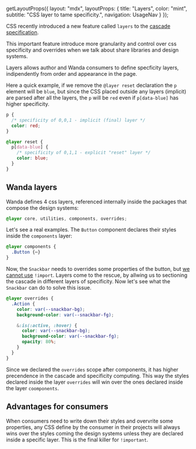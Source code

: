 
  getLayoutProps({
    layout: "mdx",
    layoutProps: {
      title: "Layers",
      color: "mint",
      subtitle: "CSS layer to tame specificity.",
      navigation: UsageNav
    }
  });


CSS recently introduced a new feature called `layers` to the [cascade specification](https://www.w3.org/TR/css-cascade-5/#layering).

This important feature introduce more granularity and control over css specificity and overrides when we talk about share libraries and design systems.

Layers allows author and Wanda consumers to define specficity layers, indipendently from order and appearance in the page.

Here a quick example, if we remove the `@layer reset` declaration the `p` element will be `blue`, but since the CSS placed outside any layers (implicit) are parsed after all the layers, the `p` will be `red` even if `p[data-blue]` has higher specificity.

```css
p {
  /* specificity of 0,0,1 - implicit (final) layer */
  color: red;
}

@layer reset {
  p[data-blue] {
    /* specificity of 0,1,1 - explicit "reset" layer */
    color: blue;
  }
}
```

## Wanda layers

Wanda defines 4 css layers, referenced internally inside the packages that compose the design systems:

```css
@layer core, utilities, components, overrides;
```

Let's see a real examples. The `Button` component declares their styles inside the `components` layer:

```css
@layer components {
  .Button {⋯}
}
```

Now, the `Snackbar` needs to overrides some properties of the button, but [we cannot use](https://s3.memeshappen.com/memes/i-will-find-you-then-you-will-pay-for-that-meme-8720.jpg) `!import`. Layers come to the rescue, by allwing us to sectioning the cascade in different layers of specificity. Now let's see what the `Snackbar` can do to solve this issue.

```css
@layer overrides {
  .Action {
    color: var(--snackbar-bg);
    background-color: var(--snackbar-fg);

    &:is(:active, :hover) {
      color: var(--snackbar-bg);
      background-color: var(--snackbar-fg);
      opacity: 80%;
    }
  }
}
```

Since we declared the `overrides` scope after components, it has higher precendence in the cascade and specificity computing. This way the styles declared inside the layer `overrides` will win over the ones declared inside the layer `coomponents`.

## Advantages for consumers

When consumers need to write down their styles and overvrite some properties, any CSS define by the consumer in their projects will always wins over the styles coming the design systems unless they are declared inside a specific layer. This is the final killer for `!important`.
